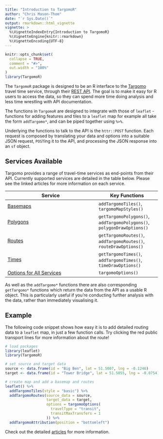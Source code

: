 ```yaml
---
title: "Introduction to TargomoR"
author: "Chris Mason-Thom"
date: "`r Sys.Date()`"
output: rmarkdown::html_vignette
vignette: >
  %\VignetteIndexEntry{Introduction to TargomoR}
  %\VignetteEngine{knitr::rmarkdown}
  %\VignetteEncoding{UTF-8}
---
```


```r
knitr::opts_chunk$set(
  collapse = TRUE,
  comment = "#>",
  out.width = "100%"
)
library(TargomoR)
```

The `TargomoR` package is designed to be an R interface to the [Targomo](https://www.targomo.com/) travel time service, through their [REST API](https://docs.targomo.com/core/). The goal is to make it easy for R users to access the data, so they can spend more time doing analysis and less time wrestling with API documentation.

The functions in `TargomoR` are designed to integrate with those of `leaflet` - functions for adding features and tiles to a `leaflet` map for example all take the form `addTargomo*`, and can be piped together using `%>%`. 

Underlying the functions to talk to the API is the `httr::POST` function. Each request is composed by translating your data and options into a suitable JSON request, `POST`ing it to the API, and processing the JSON response into an `sf` object.

## Services Available

Targomo provides a range of travel-time services as end-points from their API. Currently supported services are detailed in the table below. Please see the linked articles for more information on each service.

| **Service**                                                          | **Key Functions**                              | 
| -------------------------------------------------------------------- | ---------------------------------------------- |
| [Basemaps](https://cwthom.github.io/TargomoR/articles/Basemaps.html) | `addTargomoTiles()`, `targomoMapStyles()`      |
| [Polygons](https://cwthom.github.io/TargomoR/articles/Polygons.html) | `getTargomoPolygons()`, `addTargomoPolygons()`, `polygonDrawOptions()` |
| [Routes](https://cwthom.github.io/TargomoR/articles/Routes.html)     | `getTargomoRoutes()`, `addTargomoRoutes()`, `routeDrawOptions()`     |
| [Times](https://cwthom.github.io/TargomoR/articles/Times.html)       | `getTargomoTimes()`, `addTargomoTimes()`, `timeDrawOptions()`       |
| [Options for All Services](https://cwthom.github.io/TargomoR/articles/Options.html) | `targomoOptions()`              |

As well as the `addTargomo*` functions there are also corresponding `getTargomo*` functions which return the data from the API as a usable R object. This is particularly useful if you're conducting further analysis with the data, rather than immediately visualising it.

## Example

The following code snippet shows how easy it is to add detailed routing data to a `leaflet` map, in just a few function calls. Try clicking the red public transport lines for more information about the route!

```r
# load packages
library(leaflet)
library(TargomoR)

# set source and target data
source <- data.frame(id = "Big Ben", lat = 51.5007, lng = -0.1246)
target <- data.frame(id = "Tower Bridge", lat = 51.5055, lng = -0.0754)

# create map and add a basemap and routes
leaflet() %>% 
  addTargomoTiles(style = "basic") %>% 
  addTargomoRoutes(source_data = source,
                   target_data = target,
                   options = targomoOptions(
                     travelType = "transit",
                     transitMaxTransfers = 1
                   )) %>% 
  addTargomoAttribution(position = "bottomleft")
```

Check out the detailed [articles](https://cwthom.github.io/TargomoR/articles) for more information.
